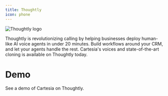 ---
title: Thoughtly
icon: phone
---
<Frame background="subtle">
  <img src="/assets/images/thoughtly-logo.svg" alt="Thoughtly logo" />
</Frame>

Thoughtly is revolutionizing calling by helping businesses deploy human-like AI voice agents in under 20 minutes. Build workflows around your CRM, and let your agents handle the rest. Cartesia's voices and state-of-the-art cloning is available on Thoughtly today.

# Demo

<Card title="Thoughtly Cartesia Demo" icon="link" href="https://app.arcade.software/share/MaOO9bPhyHAP5ZdOq8Gt">
    See a demo of Cartesia on Thoughtly.
</Card>
